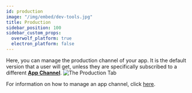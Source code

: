 ```yaml
---
id: production
image: "/img/embed/dev-tools.jpg"
title: Production
sidebar_position: 100
sidebar_custom_props:
  overwolf_platform: true
  electron_platform: false
---
```


Here, you can manage the production channel of your app. It is the default version that a user will get,
unless they are specifically subscribed to a different [**App Channel**](./testing).
![The Production Tab](/assets/tools/developers-console/all-applications/release-management/production/index.jpg)

For information on how to manage an app channel, click [here](.#manage-an-app-channel).